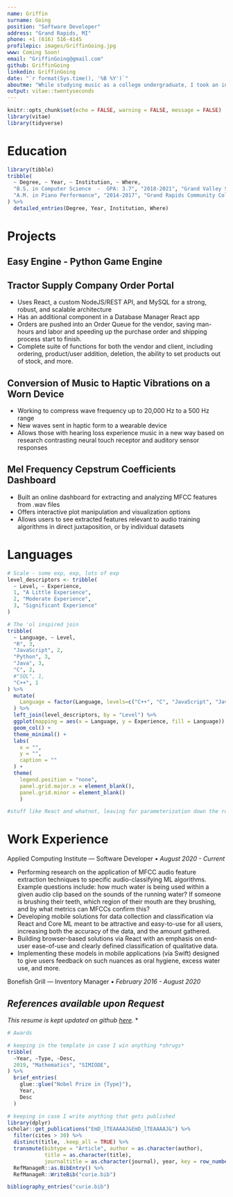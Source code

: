 ```yaml
---
name: Griffin
surname: Going
position: "Software Developer"
address: "Grand Rapids, MI"
phone: +1 (616) 516-4145
profilepic: images/GriffinGoing.jpg
www: Coming Soon!
email: "GriffinGoing@gmail.com"
github: GriffinGoing
linkedin: GriffinGoing
date: "`r format(Sys.time(), '%B %Y')`"
aboutme: "While studying music as a college undergraduate, I took an introductory computer programming course and was immeditaely captivated. A strong self starter, I dove in and began pursuing computer science as a full-time career. I love the ongoing challenge to learn that a career in CS demands, and I am eager to continue my journey. "
output: vitae::twentyseconds
---
```


```r
knitr::opts_chunk$set(echo = FALSE, warning = FALSE, message = FALSE)
library(vitae)
library(tidyverse)
```

# Education

```r
library(tibble)
tribble(
  ~ Degree, ~ Year, ~ Institution, ~ Where,
  "B.S. in Computer Science  -  GPA: 3.7", "2018-2021", "Grand Valley State University", "Allendale, Michigan",
  "A.M. in Piano Performance", "2014-2017", "Grand Rapids Community College", "Grand Rapids, Michigan"
) %>% 
  detailed_entries(Degree, Year, Institution, Where)
```

# Projects

## Easy Engine - Python Game Engine

## Tractor Supply Company Order Portal

- Uses React, a custom NodeJS/REST API, and MySQL for a strong, robust, and scalable architecture
- Has an additional component in a Database Manager React app
- Orders are pushed into an Order Queue for the vendor, saving man-hours and labor and speeding up the purchase order and shipping process start to finish.
- Complete suite of functions for both the vendor and client, including ordering, product/user addition, deletion, the ability to set products out of stock, and more. 
 
## Conversion of Music to Haptic Vibrations on a Worn Device 
 * Working to compress wave frequency up to 20,000 Hz to a 500 Hz range 
 * New waves sent in haptic form to a wearable device 
 * Allows those with hearing loss experience music in a new way based on research contrasting neural touch receptor and auditory sensor responses
 
## Mel Frequency Cepstrum Coefficients Dashboard
 * Built an online dashboard for extracting and analyzing MFCC features from .wav files
 * Offers interactive plot manipulation and visualization options
 * Allows users to see extracted features relevant to audio training algorithms in direct juxtaposition, or by individual datasets


# Languages

```r
# Scale - some exp, exp, lots of exp 
level_descriptors <- tribble(
  ~ Level, ~ Experience,
  1, "A Little Experience",
  2, "Moderate Experience",
  3, "Significant Experience"
)

# The 'ol inspired join
tribble(
  ~ Language, ~ Level,
  "R", 3,
  "JavaScript", 2,
  "Python", 3,
  "Java", 3,
  "C", 2,
  #"SQL", 1,
  "C++", 1
) %>%
  mutate(
    Language = factor(Language, levels=c("C++", "C", "JavaScript", "Java", "Python", "R"))
  ) %>%
  left_join(level_descriptors, by = "Level") %>%
  ggplot(mapping = aes(x = Language, y = Experience, fill = Language)) +
  geom_col() +
  theme_minimal() +
  labs(
    x = "",
    y = "",
    caption = ""
  ) +
  theme(
    legend.position = "none",
    panel.grid.major.x = element_blank(),
    panel.grid.minor = element_blank()
    )
```

```R
#stuff like React and whatnot, leaving for parameterization down the road
```

# Work Experience

Applied Computing Institute — Software Developer • *August 2020 - Current*

 - Performing research on the application of MFCC audio feature extraction techniques to specific audio-classifying ML algorithms. Example questions include: how much water is being used within a given audio clip based on the sounds of the running water? If someone is brushing their teeth, which region of their mouth are they brushing, and by what metrics can MFCCs confirm this?
 - Developing mobile solutions for data collection and classification via React and Core ML meant to be attractive and easy-to-use for all users, increasing both the accuracy of the data, and the amount gathered.
 - Building browser-based solutions via React with an emphasis on end-user ease-of-use and clearly defined classification of qualitative data.
 - Implementing these models in mobile applications (via Swift) designed to give users feedback on such nuances as oral hygiene, excess water use, and more. 

Bonefish Grill — Inventory Manager • *February 2016 - August 2020*

## *References available upon Request*

*This resume is kept updated on github [here](https://raw.githubusercontent.com/GriffinGoing/Griffin-Going-Resume/master/GriffinGoingResume.pdf).* *


```r
# Awards

# keeping in the template in case I win anything *shrugs*
tribble(
  ~Year, ~Type, ~Desc,
  2019, "Mathematics", "SIMIODE",
) %>% 
  brief_entries(
    glue::glue("Nobel Prize in {Type}"),
    Year, 
    Desc
  )
```


```r
# keeping in case I write anything that gets published
library(dplyr)
scholar::get_publications("EmD_lTEAAAAJ&EmD_lTEAAAAJ&") %>% 
  filter(cites > 30) %>% 
  distinct(title, .keep_all = TRUE) %>%
  transmute(bibtype = "Article", author = as.character(author),
            title = as.character(title),
            journaltitle = as.character(journal), year, key = row_number()) %>% 
  RefManageR::as.BibEntry() %>% 
  RefManageR::WriteBib("curie.bib")

bibliography_entries("curie.bib")
```

